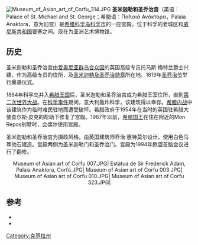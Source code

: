 {{Infobox historic site
|name = 圣米迦勒和圣乔治宫
|location = [[希腊|希腊]][[科孚岛|科孚岛]][[科孚市|科孚市]]
|image =  Palau de sant Miquel i sant Jordi - Palaia Anaktora, Corfú.JPG
|coordinates = {{coord|39|37|31.2|N|19|55|29.7|E|display=inline,title}}
|built =  1856
|architect = 乔治·惠特莫尔
}}
[[File:Museum_of_Asian_art_of_Corfu_314.JPG|thumb]]
'''圣米迦勒和圣乔治宫'''（英语：Palace of St. Michael and St. George；希腊语：Παλαιά Ανάκτορα，Palaia Anaktora，意为旧宫）是[[希腊|希腊]][[科孚岛|科孚岛]][[科孚市|科孚市]]的一座宫殿，位于科孚的老城区和[[威尼斯共和国|威尼斯共和国]]要塞之间。现在为亚洲艺术博物馆。

==历史==
圣米迦勒和圣乔治宫由[[爱奥尼亚群岛合众国|爱奥尼亚群岛合众国]]的英国高级专员托马斯·梅特兰爵士兴建，作为高级专员的住所，及[[圣米迦勒及圣乔治勋章|圣米迦勒及圣乔治勋章]]所在地。1819年[[圣乔治节|圣乔治节]]举行奠基仪式。

1864年科孚岛并入[[希腊王国|希腊王国]]后，圣米迦勒和圣乔治宫成为希腊王室住所，直到[[第二次世界大战|第二次世界大战]]。在[[科孚事件|科孚事件]]期间，意大利轰炸科孚，该建筑得以幸存。[[希腊内战|希腊内战]]中该建筑作为临时难民驻地而遭受破坏。希腊政府于1954年在当时的英国驻希腊大使查尔斯·皮克的帮助下修复了宫殿。1967年以前，[[希腊国王|希腊国王]]在住在附近的Mon Repos别墅时，会偶尔使用宫殿。

圣米迦勒和圣乔治宫为摄政风格。由英国建筑师乔治·惠特莫尔设计，使用白色马耳他石建造。宫殿两侧为圣米迦勒门和圣乔治门。宫殿为1994年欧盟首脑会议进行了翻修。

<center>
<gallery>
Museum of Asian art of Corfu 007.JPG|
Estàtua de Sir Frederick Adam, Palaia Anaktora, Corfú.JPG|
Museum of Asian art of Corfu 003.JPG|
Museum of Asian art of Corfu 010.JPG|
Museum of Asian art of Corfu 323.JPG|
</gallery>
</center>

==参考==
*{{cite book |author=Kardamitsi-Adami, Maro |year=2009 |title=Palaces in Greece |publisher=Melissa Books |isbn=978-960-204-289-2}}
*{{cite book |author= |year=1964 |title=Great Palaces |publisher=Spring Books}}
[[Category:克基拉州|Category:克基拉州]]